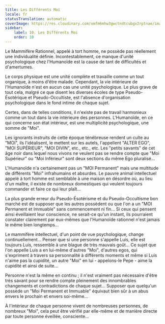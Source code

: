 ```yaml
---
title: Les Différents Moi
locale: fr
statusTranslation: automatic
coverImage: https://res.cloudinary.com/xmfm6mhw3gwctndtcubgx2rptnae/image/upload/v1740468922/small_cover_tratado_de_psicologia_revolucionaria_a4c0dca4e0.webp
sidebar:
    label: 10. Les Différents Moi
    order: 10
---
```

Le Mammifère Rationnel, appelé à tort homme, ne possède pas réellement une individualité définie. Incontestablement, ce manque d'unité psychologique chez l'Humanoïde est la cause de tant de difficultés et d'amertumes.

Le corps physique est une unité complète et travaille comme un tout organique, à moins d'être malade. Cependant, la vie intérieure de l'Humanoïde n'est en aucun cas une unité psychologique. Le plus grave de tout cela, malgré ce que disent les diverses écoles de type Pseudo-Ésotérique et Pseudo-Occultiste, est l'absence d'organisation psychologique dans le fond intime de chaque sujet.

Certes, dans de telles conditions, il n'existe pas de travail harmonieux comme un tout dans la vie intérieure des personnes. L'Humanoïde, en ce qui concerne son état intérieur, est une multiplicité psychologique, une somme de "Moi".

Les ignorants instruits de cette époque ténébreuse rendent un culte au "MOI", ils l'idéalisent, le mettent sur les autels, l'appellent "ALTER EGO", "MOI SUPÉRIEUR", "MOI DIVIN", etc., etc., etc. Les "petits savants" de cet âge noir dans lequel nous vivons ne veulent pas se rendre compte que "Moi Supérieur" ou "Moi Inférieur" sont deux sections du même Ego pluralisé...

L'Humanoïde n'a certainement pas un "MOI Permanent" mais une multitude de différents "Moi" infrahumains et absurdes. Le pauvre animal intellectuel appelé à tort homme est semblable à une maison en désordre où, au lieu d'un maître, il existe de nombreux domestiques qui veulent toujours commander et faire ce qui leur plaît...

La plus grande erreur du Pseudo-Ésotérisme et du Pseudo-Occultisme bon marché est de supposer que les autres possèdent ou que l'on a un "MOI Permanent et Immuable" sans commencement ni fin... Si ceux qui pensent ainsi éveillaient leur conscience, ne serait-ce qu'un instant, ils pourraient constater clairement par eux-mêmes que l'Humanoïde rationnel n'est jamais le même bien longtemps...

Le mammifère intellectuel, d'un point de vue psychologique, change continuellement... Penser que si une personne s'appelle Luis, elle est toujours Luis, ressemble à une blague de très mauvais goût... Ce sujet que l'on appelle Luis a en lui-même d'autres "Moi", d'autres egos, qui s'expriment à travers sa personnalité à différents moments et même si Luis n'aime pas la cupidité, un autre "Moi" en lui - appelons-le Pepe - aime la cupidité et ainsi de suite...

Personne n'est la même en continu ; il n'est vraiment pas nécessaire d'être très savant pour se rendre compte pleinement des innombrables changements et contradictions de chaque sujet... Supposer que quelqu'un possède un "Moi Permanent et Immuable" équivaut bien sûr à un abus envers le prochain et envers soi-même...

À l'intérieur de chaque personne vivent de nombreuses personnes, de nombreux "Moi", cela peut être vérifié par elle-même et de manière directe par toute personne éveillée, consciente...

